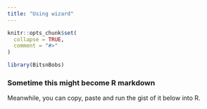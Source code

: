 ```yaml
---
title: "Using wizard"
---
```


```r
knitr::opts_chunk$set(
  collapse = TRUE,
  comment = "#>"
)
```

```r
library(BitsnBobs)
```

### Sometime this might become R markdown

Meanwhile, you can copy, paste and run the gist of it below into R.

<script src="https://gist.github.com/Mark-Eis/39766bed60f1c6835cbfd357ffdd61d0.js"></script>